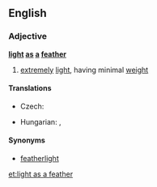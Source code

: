 ==English==

===Adjective===
'''[[light]] [[as]] [[a]] [[feather]]'''

# {{simile}} [[extremely]] [[light]], having minimal [[weight]]

====Translations====
{{trans-top|extremely light, having minimal weight}}
* Czech: {{t-|cs|lehký jako peříčko}}
{{trans-mid}}
* Hungarian: {{t-|hu|pehelykönnyű}},  {{t-|hu|könnyű, mint a pehely}}
{{trans-bottom}}

====Synonyms====
* [[featherlight]]

[[et:light as a feather]]